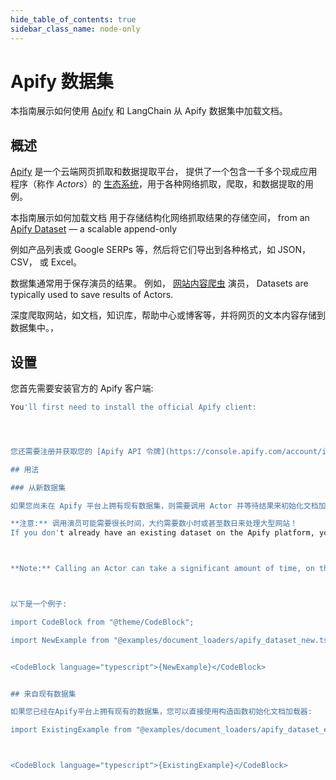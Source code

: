 ```yaml
---
hide_table_of_contents: true
sidebar_class_name: node-only
---
```


# Apify 数据集

本指南展示如何使用 [Apify](https://apify.com) 和 LangChain 从 Apify 数据集中加载文档。

## 概述

[Apify](https://apify.com) 是一个云端网页抓取和数据提取平台，
提供了一个包含一千多个现成应用程序（称作 _Actors_）的 [生态系统](https://apify.com/store)，用于各种网络抓取，爬取，和数据提取的用例。

本指南展示如何加载文档
用于存储结构化网络抓取结果的存储空间，
from an [Apify Dataset](https://docs.apify.com/platform/storage/dataset) — a scalable append-only

例如产品列表或 Google SERPs 等，然后将它们导出到各种格式，如 JSON， CSV， 或 Excel。

数据集通常用于保存演员的结果。
例如， [网站内容爬虫](https://apify.com/apify/website-content-crawler) 演员，
Datasets are typically used to save results of Actors.

深度爬取网站，如文档，知识库，帮助中心或博客等，并将网页的文本内容存储到数据集中。，

## 设置

您首先需要安装官方的 Apify 客户端:

```bash npm2yarn
You'll first need to install the official Apify client:




您还需要注册并获取您的 [Apify API 令牌](https://console.apify.com/account/integrations)。

## 用法

### 从新数据集

如果您尚未在 Apify 平台上拥有现有数据集，则需要调用 Actor 并等待结果来初始化文档加载程序。

**注意:** 调用演员可能需要很长时间，大约需要数小时或甚至数日来处理大型网站！
If you don't already have an existing dataset on the Apify platform, you'll need to initialize the document loader by calling an Actor and waiting for the results.



**Note:** Calling an Actor can take a significant amount of time, on the order of hours, or even days for large sites!



以下是一个例子:

import CodeBlock from "@theme/CodeBlock";

import NewExample from "@examples/document_loaders/apify_dataset_new.ts";


<CodeBlock language="typescript">{NewExample}</CodeBlock>


## 来自现有数据集

如果您已经在Apify平台上拥有现有的数据集，您可以直接使用构造函数初始化文档加载器:

import ExistingExample from "@examples/document_loaders/apify_dataset_existing.ts";



<CodeBlock language="typescript">{ExistingExample}</CodeBlock>

